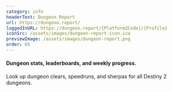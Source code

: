 ```yaml
---
category: info
headerText: Dungeon Report
url: https://dungeon.report/
loggedInURL: https://dungeon.report/{Platform2Code}/{Profile}
iconSrc: /assets/images/dungeon-report-icon.ico
previewImage: /assets/images/dungeon-report.png
order: 65
---
```


#### Dungeon stats, leaderboards, and weekly progress.

Look up dungeon clears, speedruns, and sherpas for all Destiny 2 dungeons.
